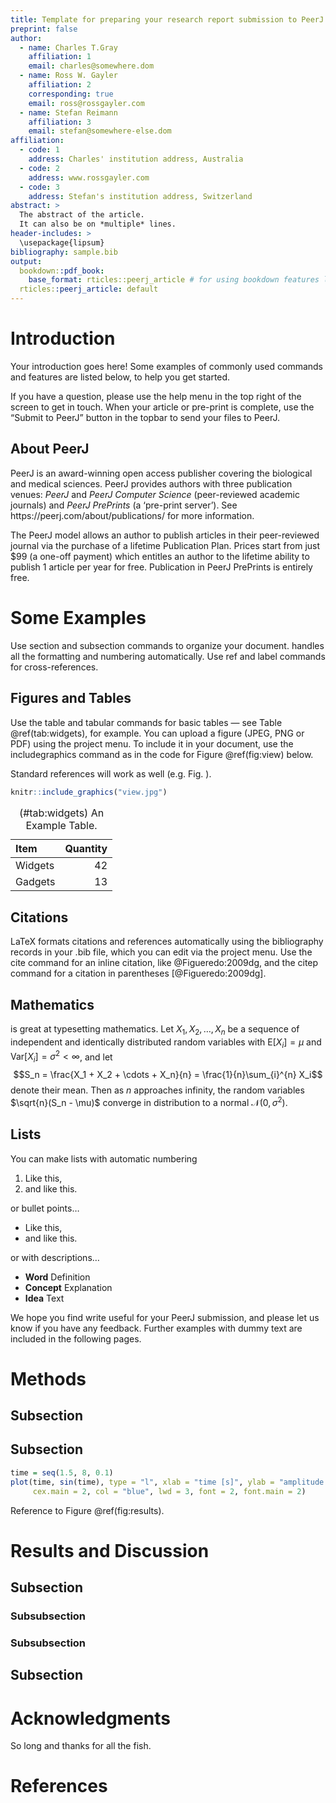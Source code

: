 ```yaml
---
title: Template for preparing your research report submission to PeerJ using RMarkdown
preprint: false
author: 
  - name: Charles T.Gray
    affiliation: 1
    email: charles@somewhere.dom
  - name: Ross W. Gayler
    affiliation: 2
    corresponding: true
    email: ross@rossgayler.com
  - name: Stefan Reimann
    affiliation: 3
    email: stefan@somewhere-else.dom
affiliation:
  - code: 1
    address: Charles' institution address, Australia
  - code: 2
    address: www.rossgayler.com
  - code: 3
    address: Stefan's institution address, Switzerland
abstract: >
  The abstract of the article.
  It can also be on *multiple* lines.
header-includes: >
  \usepackage{lipsum}
bibliography: sample.bib
output:
  bookdown::pdf_book:
    base_format: rticles::peerj_article # for using bookdown features like \@ref()
  rticles::peerj_article: default
---
```



# Introduction {-}

Your introduction goes here! Some examples of commonly used commands and features are listed below, to help you get started.

If you have a question, please use the help menu in the top right of the screen to get in touch. When your article or pre-print is complete, use the "Submit to PeerJ" button in the topbar to send your files to PeerJ.

## About PeerJ {-}

PeerJ is an award-winning open access publisher covering the biological and medical sciences.  PeerJ provides authors with three publication venues: *PeerJ* and *PeerJ Computer Science* (peer-reviewed academic journals) and *PeerJ PrePrints* (a 'pre-print server'). See https://peerj.com/about/publications/ for more information.

The PeerJ model allows an author to publish articles in their peer-reviewed journal via the purchase of a lifetime Publication Plan. Prices start from just \$99 (a one-off payment) which entitles an author to the lifetime ability to publish 1 article per year for free. Publication in PeerJ PrePrints is entirely free.

# Some \LaTeX{} Examples {-}

Use section and subsection commands to organize your document. \LaTeX{} handles all the formatting and numbering automatically. Use ref and label commands for cross-references.

## Figures and Tables {-}

Use the table and tabular commands for basic tables --- see Table \@ref(tab:widgets), for example. You can upload a figure (JPEG, PNG or PDF) using the project menu. To include it in your document, use the includegraphics command as in the code for Figure \@ref(fig:view) below.

Standard \LaTeX references will work as well (e.g. Fig. \ref{fig:view}).

<!-- There are three ways to include figures: -->
<!-- 1. The LaTeX way -->
<!-- 

\begin{figure}[ht]
\centering
\includegraphics[width=\linewidth]{view}
\caption{An example image.}
\label{fig:view}
\end{figure} 

 -->

<!-- 2. The RMarkdown way -->

```r
knitr::include_graphics("view.jpg")
```


<!-- 3. The pandoc way -->
<!-- 

![An example image. Text *can* be processed with markdown.](view.jpg){#view width = 100%}

 -->

<!-- 
\begin{table}[ht]
\centering
\begin{tabular}{l|r}
Item & Quantity \\\hline
Widgets & 42 \\
Gadgets & 13
\end{tabular}
\caption{\label{tab:widgets}An example table.}
\end{table}
-->

Item     Quantity
------- ---------
Widgets        42
Gadgets        13

Table: (\#tab:widgets) An Example Table.

## Citations {-}

LaTeX formats citations and references automatically using the bibliography records in your .bib file, which you can edit via the project menu. Use the cite command for an inline citation, like @Figueredo:2009dg, and the citep command for a citation in parentheses [@Figueredo:2009dg].

## Mathematics {-}

\LaTeX{} is great at typesetting mathematics. Let $X_1, X_2, \ldots, X_n$ be a sequence of independent and identically distributed random variables with $\text{E}[X_i] = \mu$ and $\text{Var}[X_i] = \sigma^2 < \infty$, and let
$$S_n = \frac{X_1 + X_2 + \cdots + X_n}{n}
      = \frac{1}{n}\sum_{i}^{n} X_i$$
denote their mean. Then as $n$ approaches infinity, the random variables $\sqrt{n}(S_n - \mu)$ converge in distribution to a normal $\mathcal{N}(0, \sigma^2)$.

## Lists {-}

You can make lists with automatic numbering \dots


1. Like this,
1. and like this.

or bullet points...

- Like this,
- and like this.

or with descriptions...

- **Word** Definition
- **Concept** Explanation
- **Idea** Text


We hope you find write\LaTeX\ useful for your PeerJ submission, and please let us know if you have any feedback. Further examples with dummy text are included in the following pages.

# Methods {-}

\lipsum[4] 

\begin{equation}
\cos^3 \theta =\frac{1}{4}\cos\theta+\frac{3}{4}\cos 3\theta
\label{eq:refname2}
\end{equation}

\lipsum[5] 

## Subsection {-}

\lipsum[6] 

\paragraph{Paragraph} \lipsum[7] 
\paragraph{Paragraph} \lipsum[8] 

## Subsection {-}

\lipsum[9] 

<!-- \begin{figure}[ht]\centering -->
<!-- \includegraphics[width=\linewidth]{results} -->
<!-- \caption{In-text Picture} -->
<!-- \label{fig:results} -->
<!-- \end{figure} -->

```r
time = seq(1.5, 8, 0.1)
plot(time, sin(time), type = "l", xlab = "time [s]", ylab = "amplitude [m]", 
     cex.main = 2, col = "blue", lwd = 3, font = 2, font.main = 2)
```


Reference to Figure \@ref(fig:results).

# Results and Discussion {-}

\lipsum[10] 

## Subsection {-}

\lipsum[11] 

### Subsubsection {-}

\lipsum[12] 

### Subsubsection {-}

\lipsum[14] 

## Subsection {-}

\lipsum[15-20] 

# Acknowledgments {-}

So long and thanks for all the fish.

# References
